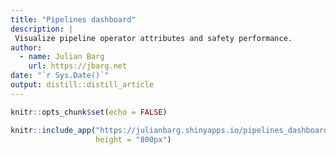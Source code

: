 ```yaml
---
title: "Pipelines dashboard"
description: |
 Visualize pipeline operator attributes and safety performance.
author:
  - name: Julian Barg
    url: https://jbarg.net
date: "`r Sys.Date()`"
output: distill::distill_article
---
```


```r
knitr::opts_chunk$set(echo = FALSE)
```

```r
knitr::include_app("https://julianbarg.shinyapps.io/pipelines_dashboard/", 
                   height = "800px")
```
